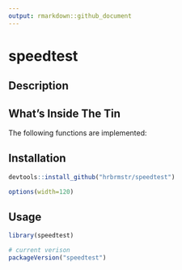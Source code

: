 ```yaml
---
output: rmarkdown::github_document
---
```


# speedtest

## Description

## What's Inside The Tin

The following functions are implemented:

## Installation

```r
devtools::install_github("hrbrmstr/speedtest")
```

```r
options(width=120)
```

## Usage

```r
library(speedtest)

# current verison
packageVersion("speedtest")

```

